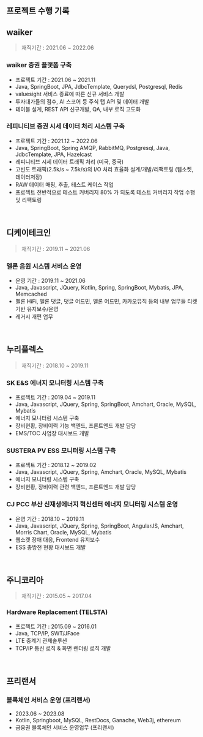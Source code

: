 ## 프로젝트 수행 기록

## waiker

> 재직기간 : 2021.06 \~ 2022.06

### waiker 증권 플랫폼 구축

- 프로젝트 기간 : 2021.06 \~ 2021.11
- Java, SpringBoot, JPA, JdbcTemplate, Querydsl, Postgresql, Redis
- valuesight 서비스 종료에 따른 신규 서비스 개발
- 투자대가들의 점수, AI 스코어 등 주식 탭 API 및 데이터 개발
- 테이블 설계, REST API 신규개발, QA, 내부 로직 고도화

### 레피니티브 증권 시세 데이터 처리 시스템 구축

- 프로젝트 기간 : 2021.12 \~ 2022.06 
- Java, SpringBoot, Spring AMQP, RabbitMQ, Postgresql, Java, JdbcTemplate, JPA,
  Hazelcast
- 레피니티브 시세 데이터 트래픽 처리 (미국, 중국)
- 고빈도 트래픽(2.5k/s ~ 7.5k/s)의 I/O 처리 효율화 설계/개발/리팩토링 (웹소켓, 데이터저장)
- RAW 데이터 매핑, 추출, 테스트 케이스 작업
- 프로젝트 전반적으로 테스트 커버리지 80% 가 되도록 테스트 커버리지 작업 수행 및 리팩토링

<br/>



## 디케이테크인 

> 재직기간 : 2019.11 \~ 2021.06

### 멜론 음원 시스템 서비스 운영

- 운영 기간 : 2019.11 \~ 2021.06
- Java, Javascript, JQuery, Kotlin, Spring, SpringBoot, Mybatis, JPA, Memcached
- 멜론 HiFi, 멜론 댓글, 댓글 어드민, 멜론 어드민, 카카오뮤직 등의 내부 업무들 티켓 기반 유지보수/운영
- 레거시 개편 업무

<br/>



## 누리플렉스

> 재직기간 : 2018.10 \~ 2019.11

### SK E&S 에너지 모니터링 시스템 구축

- 프로젝트 기간 : 2019.04 \~ 2019.11
- Java, Javascript, JQuery, Spring, SpringBoot, Amchart, Oracle, MySQL, Mybatis
- 에너지 모니터링 시스템 구축
- 장비현황, 장비이력 기능 백엔드, 프론트엔드 개발 담당
- EMS/TOC 사업장 대시보드 개발

### SUSTERA PV ESS 모니터링 시스템 구축

- 프로젝트 기간 : 2018.12 \~ 2019.02
- Java, Javascript, JQuery, Spring, Amchart, Oracle, MySQL, Mybatis
- 에너지 모니터링 시스템 구축
- 장비현황, 장비이력 관련 백엔드, 프론트엔드 개발 담당

### CJ PCC 부산 신재생에너지 혁신센터 에너지 모니터링 시스템 운영

- 운영 기간 : 2018.10 \~ 2019.11
- Java, Javascript, JQuery, Spring, SpringBoot, AngularJS, Amchart, Morris Chart, Oracle, MySQL, Mybatis
- 웹소켓 장애 대응, Frontend 유지보수
- ESS 충방전 현황 대시보드 개발

<br/>



## 주니코리아

> 재직기간 : 2015.05 \~ 2017.04

### Hardware Replacement (TELSTA)

- 프로젝트 기간 : 2015.09 ~ 2016.01
- Java, TCP/IP, SWT/JFace
- LTE 중계기 관제솔루션
- TCP/IP 통신 로직 & 화면 렌더링 로직 개발

<br/>



## 프리랜서

### 블록체인 서비스 운영 (프리랜서)

- 2023.06 ~ 2023.08
- Kotlin, Springboot, MySQL, RestDocs, Ganache, Web3j, ethereum
- 금융권 블록체인 서비스 운영업무 (프리랜서)

<br/>
